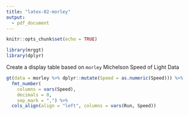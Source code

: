 ```yaml
---
title: "latex-02-morley"
output: 
  - pdf_document
---
```

  
```r
knitr::opts_chunk$set(echo = TRUE)

library(mrggt)
library(dplyr)
```

Create a display table based on `morley` Michelson Speed of Light Data

```r
gt(data = morley %>% dplyr::mutate(Speed = as.numeric(Speed))) %>%
  fmt_number(
    columns = vars(Speed),
    decimals = 0,
    sep_mark = ",") %>%
  cols_align(align = "left", columns = vars(Run, Speed))
```

